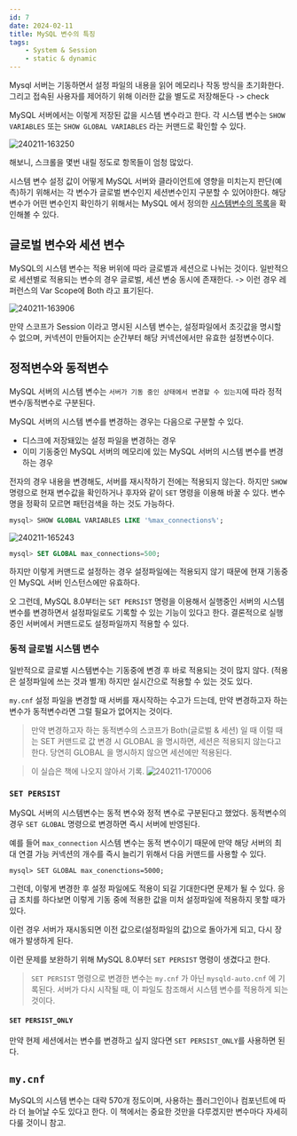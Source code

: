 ```yaml
---
id: 7
date: 2024-02-11
title: MySQL 변수의 특징
tags:
    - System & Session
    - static & dynamic
---
```


Mysql 서버는 기동하면서 설정 파일의 내용을 읽어 메모리나 작동 방식을 초기화한다.
그리고 접속된 사용자를 제어하기 위해 이러한 값을 별도로 저장해둔다 -> check

MySQL 서버에서는 이렇게 저장된 값을 시스템 변수라고 한다. 각 시스템 변수는 `SHOW VARIABLES` 또는 `SHOW GLOBAL VARIABLES` 라는 커맨드로 확인할 수 있다.

![240211-163250](/posts/7-MySQL-variables/240211-163250.png)

해보니, 스크롤을 몇번 내릴 정도로 항목들이 엄청 많았다.

시스템 변수 설정 값이 어떻게 MySQL 서버와 클라이언트에 영향을 미치는지 판단(예측)하기 위해서는 각 변수가 글로벌 변수인지 세션변수인지 구분할 수 있어야한다.
해당 변수가 어떤 변수인지 확인하기 위해서는 MySQL 에서 정의한 [시스템변수의 목록](https://dev.mysql.com/doc/refman/8.0/en/server-system-variable-reference.html)을 확인해볼 수 있다.

## 글로벌 변수와 세션 변수

MySQL의 시스템 변수는 적용 버위에 따라 글로벌과 세션으로 나뉘는 것이다.
일반적으로 세션별로 적용되는 변수의 경우 글로벌, 세션 변숭 동시에 존재한다. -> 이런 경우 레퍼런스의 Var Scope에 Both 라고 표기된다.

![240211-163906](/posts/7-MySQL-variables/240211-163906.png)

만약 스코프가 Session 이라고 명시된 시스템 변수는, 설정파일에서 초깃값을 명시할 수 없으며, 커넥션이 만들어지는 순간부터 해당 커넥션에서만 유효한 설정변수이다.

## 정적변수와 동적변수

MySQL 서버의 시스템 변수는 `서버가 기동 중인 상태에서 변경할 수 있는지`에 따라 정적변수/동적변수로 구분된다.

MySQL 서버의 시스템 변수를 변경하는 경우는 다음으로 구분할 수 있다.

- 디스크에 저장돼있는 설정 파일을 변경하는 경우
- 이미 기동중인 MySQL 서버의 메모리에 있는 MySQL 서버의 시스템 변수를 변경하는 경우

전자의 경우 내용을 변경해도, 서버를 재시작하기 전에는 적용되지 않는다.
하지만 `SHOW` 명령으로 현재 변수값을 확인하거나 후자와 같이 `SET` 명령을 이용해 바꿀 수 있다.
변수명을 정확히 모르면 패턴검색을 하는 것도 가능하다.

```sql
mysql> SHOW GLOBAL VARIABLES LIKE '%max_connections%';
```

![240211-165243](/posts/7-MySQL-variables/240211-165243.png)

```sql
mysql> SET GLOBAL max_connections=500;
```

하지만 이렇게 커맨드로 설정하는 경우 설정파일에는 적용되지 않기 때문에 현재 기동중인 MySQL 서버 인스턴스에만 유효하다.

오 그런데, MySQL 8.0부터는 `SET PERSIST` 명령을 이용해서 실행중인 서버의 시스템변수를 변경하면서 설정파일로도 기록할 수 있는 기능이 있다고 한다.
결론적으로 실행중인 서버에서 커맨드로도 설정파일까지 적용할 수 있다.

### 동적 글로벌 시스템 변수

일반적으로 글로벌 시스템변수는 기동중에 변경 후 바로 적용되는 것이 많지 않다. (적용은 설정파일에 쓰는 것과 별개)
하지만 실시간으로 적용할 수 있는 것도 있다.

`my.cnf` 설정 파일을 변경할 때 서버를 재시작하는 수고가 드는데, 만약 변경하고자 하는 변수가 동적변수라면 그럴 필요가 없어지는 것이다.

> 만약 변경하고자 하는 동적변수의 스코프가 Both(글로벌 & 세션) 일 때
  이럴 때는 SET 커맨드로 값 변경 시 GLOBAL 을 명시하면, 세션은 적용되지 않는다고 한다.
  당연히 GLOBAL 을 명시하지 않으면 세션에만 적용된다.

> 이 실습은 책에 나오지 않아서 기록.
  ![240211-170006](/posts/7-MySQL-variables/240211-170006.png)

### `SET PERSIST`

MySQL 서버의 시스템변수는 동적 변수와 정적 변수로 구분된다고 했었다.
동적변수의 경우 `SET GLOBAL` 명령으로 변경하면 즉시 서버에 반영된다.

예를 들어 `max_connection` 시스템 변수는 동적 변수이기 때문에
만약 해당 서버의 최대 연결 가능 커넥션의 개수를 즉시 늘리기 위해서 다음 커맨드를 사용할 수 있다.

```mysql
mysql> SET GLOBAL max_conenctions=5000;
```

그런데, 이렇게 변경한 후 설정 파일에도 적용이 되길 기대한다면 문제가 될 수 있다.
응급 조치를 하다보면 이렇게 기동 중에 적용한 값을 미처 설정파일에 적용하지 못할 때가 있다.

이런 경우 서버가 재시동되면 이전 값으로(설정파일의 값)으로 돌아가게 되고, 다시 장애가 발생하게 된다.

이런 문제를 보완하기 위해 MySQL 8.0부터 `SET PERSIST` 명령이 생겼다고 한다.

> `SET PERSIST` 명령으로 변경한 변수는 `my.cnf` 가 아닌 `mysqld-auto.cnf` 에 기록된다. 서버가 다시 시작될 때, 이 파일도 참조해서 시스템 변수를 적용하게 되는 것이다.

#### `SET PERSIST_ONLY`

만약 현제 세션에서는 변수를 변경하고 싶지 않다면 `SET PERSIST_ONLY`를 사용하면 된다.

## `my.cnf`

MySQL의 시스템 변수는 대략 570개 정도이며, 사용하는 플러그인이나 컴포넌트에 따라 더 늘어날 수도 있다고 한다.
이 책에서는 중요한 것만을 다루겠지만 변수마다 자세히 다룰 것이니 참고.



